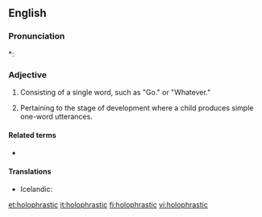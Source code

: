 ==English==

===Pronunciation===
*: {{rhymes|æstɪk|lang=en}}

===Adjective===
{{en-adj|-}}

# {{lb|en|linguistics|of a sentence}} Consisting of a single word, such as "Go." or "Whatever."
# {{lb|en|linguistics}} Pertaining to the stage of development where a child produces simple one-word utterances.

====Related terms====
* {{l|en|holophrasis}}

====Translations====
{{trans-top|consisting of a single word}}
* Icelandic: {{qualifier|a holophrastic word}} {{t|is|setningarorð|n}}
{{trans-mid}}
{{trans-bottom}}
{{trans-top|pertaining to the stage of development where a child produces simple one-word utterances}}
{{trans-mid}}
{{trans-bottom}}

[[et:holophrastic]]
[[it:holophrastic]]
[[fi:holophrastic]]
[[vi:holophrastic]]